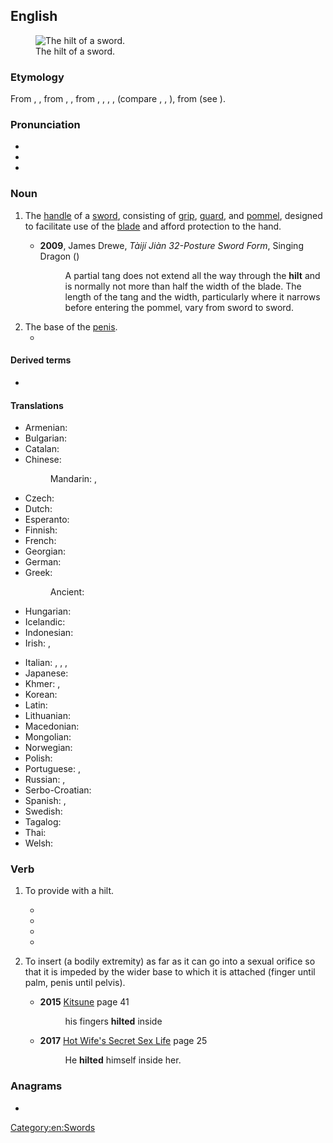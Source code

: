 {{also|Hilt}}
==English==
[[File:Cawood sword - hilt - YORYM 2007 3086.JPG|thumb|right|The hilt of a sword.]]

===Etymology===
From {{inh|en|enm|hilt}}, {{m|enm|hilte}}, from {{inh|en|ang|hilt}}, {{m|ang|hilte}}, from {{inh|en|gem-pro|*heltą}}, {{m|gem-pro|*heltǭ}}, {{m|gem-pro|*heltō}}, {{m|gem-pro|*hiltijō}}, (compare {{cog|non|hjalt}}, {{cog|goh|helza}}, {{cog|osx|helta}}), from {{der|en|ine-pro|*kel-|t=to strike, cut}} (see {{m|en|holt}}).

===Pronunciation===
* {{IPA|/hɪlt/|lang=en}}
* {{audio|en-us-hilt.ogg|Audio (US)|lang=en}}
* {{rhymes|ɪlt|lang=en}}

===Noun===
{{en-noun}}

# The [[handle]] of a [[sword]], consisting of [[grip]], [[guard]], and [[pommel]], designed to facilitate use of the [[blade]] and afford protection to the hand.
#: {{syn|en|haft}}
#: {{meronyms|en|grip|guard|pommel}}
#: {{holonyms|en|sword}}
#* '''2009''', James Drewe, ''Tàijí Jiàn 32-Posture Sword Form'', Singing Dragon ({{ISBN|9781846428692}})
#*: A partial tang does not extend all the way through the '''hilt''' and is normally not more than half the width of the blade. The length of the tang and the width, particularly where it narrows before entering the pommel, vary from sword to  sword.
# The base of the [[penis]].
#* {{RQ:Cleland Fanny Hill|passage=he draws it again, and just wetting it with spittle, re-enters, and with ease sheath'd it now up to the '''hilt'''}}

====Derived terms====
* {{l|en|to the hilt}}

====Translations====
{{trans-top|grip of a sword}}
* Armenian: {{t+|hy|դաստակ}}
* Bulgarian: {{t|bg|ефес|m}}
* Catalan: {{t|ca|empunyadura|f}}
* Chinese:
*: Mandarin: {{t+|cmn|柄|tr=bǐng|sc=Hani}}, {{t+|cmn|刀柄|tr=dāobǐng|sc=Hani}}
* Czech: {{t+|cs|jílec|m}}
* Dutch: {{t+|nl|heft|n}}
* Esperanto: {{t|eo|tenilo}}
* Finnish: {{t+|fi|kahva}}
* French: {{t+|fr|poignée|f}}
* Georgian: {{t-needed|ka}}
* German: {{t+|de|Griff|m}}
* Greek: {{t+|el|λαβή|f}}
*: Ancient: {{t|grc|λαβή|f}}
* Hungarian: {{t+|hu|markolat}}
* Icelandic: {{t|is|hjalt|n}}
* Indonesian: {{t+|id|gagang}}
* Irish: {{t|ga|dornchla|m}}, {{t|ga|feirc|f}}
{{trans-mid}}
* Italian: {{t+|it|impugnatura|f}}, {{t+|it|elsa|f}}, {{t+|it|coccia|f}}, {{t|it|guardamano|m}}
* Japanese: {{t+|ja|柄|tr=つか, tsuka|sc=Jpan}}
* Khmer: {{t+|km|ដង|tr=dɑɑŋ|sc=Khmr}}, {{t|km|ច្រាម|tr=craam|sc=Khmr}}
* Korean: {{t+|ko|칼자루|tr=kkaljaro}}
* Latin: {{t|la|manūbrium|n}}
* Lithuanian: {{t|lt|rankena|f}}
* Macedonian: {{t|mk|балчак|m|tr=bálčak|sc=Cyrl}}
* Mongolian: {{t+|mn|бариул|sc=Cyrl}}
* Norwegian: {{t|no|hjalt|n}}
* Polish: {{t+|pl|jelec}}
* Portuguese: {{t+|pt|empunhadura}}, {{t+|pt|cabo}}
* Russian: {{t+|ru|рукоя́тка|f}}, {{t+|ru|эфе́с|m}}
* Serbo-Croatian: {{t+|sh|balčak|m}}
* Spanish: {{t+|es|empuñadura|f}}, {{t+|es|mango|m}}
* Swedish: {{t+|sv|hjalt|n}}
* Tagalog: {{t|tl|puluhan}}
* Thai: {{t-needed|th}}
* Welsh: {{t|cy|carn|m}}
{{trans-bottom}}

===Verb===
{{en-verb}}

# {{lb|en|transitive}} To provide with a hilt.
#* {{quote-book|lang=en|year=1973|title=1815: the armies at Waterloo|author=Ugo Pericoli|page=78|passage=Being lightly '''hilted''', it was very heavy in the point and was useful only as an unscientific chopper, dangerous if it connected with a vital part of an adversary, ideal for cutting at defenceless infantry, but unsuitable for sabre to sabre action, especially against the French equivalent, a beautifully balanced weapon, which was so functional that it was still used by the French cavalry in 1918, while a copy was used by the Prussians in the war of 1870.}}
#* {{quote-book|lang=en|year=1978|title=Adventures in Sakaeland|author=Martin Louis Alan Gompertz|page=68|passage=She took a ray of light from the moon, the lamp which stands on her adorning table, and fashioned it into a bright dagger. She '''hilted''' it with the turquoise of the morning sky, with some of the stars in it for better grip, and gave it to Gulsera, whispering in her ear.}}
#* {{quote-book|lang=en|year=2011|title=Bronze Age Military Equipment|author=Dan Howard|page=38|ISBN=1848842937|passage=Reconstructions of Type A and Type B swords weigh less than 500g, even when '''hilted'''.}}
#* {{quote-book|lang=en|year=2015|title=American Silver-Hilted, Revolutionary and Early Federal Swords|author=Daniel D. Hartzler|ISBN=1503530639|passage=By 1810 Clark and Rogers were New Orleans silversmiths, but this study has not revealed any products that they '''hilted'''.}}
# {{lb|en|transitive}} To insert (a bodily extremity) as far as it can go into a sexual orifice so that it is impeded by the wider base to which it is attached (finger until palm, penis until pelvis).
#*'''2015''' [https://books.google.ca/books?id=0hB3CgAAQBAJ&pg=PT41&lpg=PT41 Kitsune] page 41
#*:his fingers '''hilted''' inside
#*'''2017''' [https://books.google.ca/books?id=lBcsDwAAQBAJ&pg=PT25&lpg=PT25 Hot Wife's Secret Sex Life] page 25
#*:He '''hilted''' himself inside her.

===Anagrams===
* {{anagrams|en|a=hilt|-lith|Lith.|lith|lith-}}

[[Category:en:Swords]]